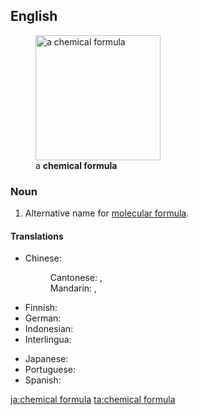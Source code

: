 ==English==
[[Image:Aptiganel.svg|thumb|200px|right|a '''chemical formula''']]

===Noun===
{{en-noun|s|chemical formulae}}

# Alternative name for [[molecular formula]].

====Translations====
{{trans-top|alternative name for molecular formula}}
* Chinese:
*: Cantonese: {{t|yue|化學式|sc=Hani}}, {{t|yue|化学式|tr=faa3 hok6 sik1|sc=Hani}}
*: Mandarin: {{t+|cmn|化學式|sc=Hani}}, {{t+|cmn|化学式|tr=huàxuéshì|sc=Hani}}
* Finnish: {{t|fi|[[kemiallinen]] [[kaava]]}}
* German: {{t|de|chemische Formel|f}}
* Indonesian: {{t+|id|rumus kimia}}
* Interlingua: {{t|ia|formula chimic}}
{{trans-mid}}
* Japanese: {{t|ja|化学式|tr=[[かがくしき]], kagaku-shiki}}
* Portuguese: {{t|pt|fórmula química|f}}
* Spanish: {{t+|es|fórmula química|f}}
{{trans-bottom}}

[[ja:chemical formula]]
[[ta:chemical formula]]